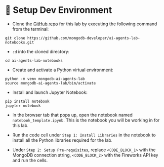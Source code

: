 
# 👐 Setup Dev Environment

* Clone the [GitHub repo](https://github.com/mongodb-developer/ai-agents-lab-notebooks.git) for this lab by executing the following command from the terminal:

```
git clone https://github.com/mongodb-developer/ai-agents-lab-notebooks.git
```

* `cd` into the cloned directory:

```
cd ai-agents-lab-notebooks
```

* Create and activate a Python virtual environment:

```
python -m venv mongodb-ai-agents-lab
source mongodb-ai-agents-lab/bin/activate
```

* Install and launch Jupyter Notebook:

```
pip install notebook
jupyter notebook
```

* In the browser tab that pops up, open the notebook named `notebook_template.ipynb`. This is the notebook you will be working in for this lab.

<Screenshot url="localhost:8888/tree" src="img/screenshots/30-dev-env/1-jupyter-notebook.png" alt="Jupyter Notebook" />

* Run the code cell under `Step 1: Install Libraries` in the notebook to install all the Python libraries required for the lab.

<Screenshot url="http://localhost:8888/notebooks/notebook_template.ipynb" src="img/screenshots/30-dev-env/2-install-libraries.png" alt="Install libraries" />

* Under `Step 2: Setup Pre-requisites`, replace `<CODE_BLOCK_1>` with the MongoDB connection string, `<CODE_BLOCK_2>` with the Fireworks API key and run the cells.

<Screenshot url="http://localhost:8888/notebooks/notebook_template.ipynb" src="img/screenshots/30-dev-env/3-setup-prereqs.png" alt="Setup prereqs" />